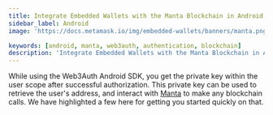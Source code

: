 ```yaml
---
title: Integrate Embedded Wallets with the Manta Blockchain in Android
sidebar_label: Android
image: 'https://docs.metamask.io/img/embedded-wallets/banners/manta.png'

keywords: [android, manta, web3auth, authentication, blockchain]
description: 'Integrate Embedded Wallets with the Manta Blockchain in Android | Embedded Wallets'
---
```



<SEO
  title="Integrate Embedded Wallets with the Manta Blockchain in Android"
  description="Integrate Embedded Wallets with the Manta Blockchain in Android | Embedded Wallets"
  image="https://docs.metamask.io/img/embedded-wallets/banners/manta.png"
  slug="/embedded-wallets/connect-blockchain/evm/manta/android"
/>

While using the Web3Auth Android SDK, you get the private key within the user scope after successful authorization. This private key can be used to retrieve the user's address, and interact with [Manta](https://manta.network/) to make any blockchain calls. We have highlighted a few here for getting you started quickly on that.

<EVMInteraction />
